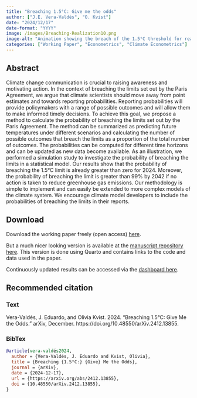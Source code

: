 ---
title: "Breaching 1.5°C: Give me the odds"
author: ["J.E. Vera-Valdés", "O. Kvist"]
date: "2024/12/17"
date-format: "YYYY"
image: /images/Breaching-Realization10.png
image-alt: "Animation showing the breach of the 1.5°C threshold for realization 10 of the HadCRUT5 dataset"
categories: ["Working Paper", "Econometrics", "Climate Econometrics"]
---

## Abstract

Climate change communication is crucial to raising awareness and motivating action. In the context of breaching the limits set out by the Paris Agreement, we argue that climate scientists should move away from point estimates and towards reporting probabilities. Reporting probabilities will provide policymakers with a range of possible outcomes and will allow them to make informed timely decisions. To achieve this goal, we propose a method to calculate the probability of breaching the limits set out by the Paris Agreement. The method can be summarized as predicting future temperatures under different scenarios and calculating the number of possible outcomes that breach the limits as a proportion of the total number of outcomes. The probabilities can be computed for different time horizons and can be updated as new data become available. As an illustration, we performed a simulation study to investigate the probability of breaching the limits in a statistical model. Our results show that the probability of breaching the 1.5°C limit is already greater than zero for 2024. Moreover, the probability of breaching the limit is greater than 99% by 2042 if no action is taken to reduce greenhouse gas emissions. Our methodology is simple to implement and can easily be extended to more complex models of the climate system. We encourage climate model developers to include the probabilities of breaching the limits in their reports.

## Download

Download the working paper freely (open access) [here](https://arxiv.org/abs/2412.13855).

But a much nicer looking version is available at the [manuscript repository here](https://everval.github.io/Odds-of-breaching-1.5C/). This version is done using Quarto and contains links to the code and data used in the paper.

Continuously updated results can be accessed via the [dashboard here](https://everval.github.io/Dashboard-Breaching-1.5C).

## Recommended citation

::: {.panel-tabset}

### Text

Vera-Valdés, J. Eduardo, and Olivia Kvist. 2024. “Breaching 1.5°C: Give Me the Odds.” arXiv, December. https://doi.org/10.48550/arXiv.2412.13855.

### BibTex

```bibtex
@article{vera-valdés2024,
  author = {Vera-Valdés, J. Eduardo and Kvist, Olivia},
  title = {Breaching {1.5°C:} {Give} Me the Odds},
  journal = {arXiv},
  date = {2024-12-17},
  url = {https://arxiv.org/abs/2412.13855},
  doi = {10.48550/arXiv.2412.13855},
}
```

:::